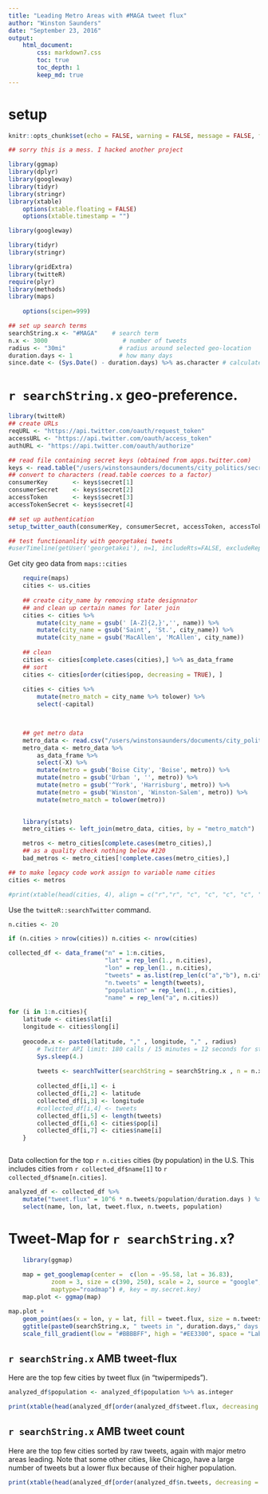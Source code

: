 ```yaml
---
title: "Leading Metro Areas with #MAGA tweet flux"
author: "Winston Saunders"
date: "September 23, 2016"
output: 
    html_document:
        css: markdown7.css
        toc: true
        toc_depth: 1
        keep_md: true
---
```


# setup


```r
knitr::opts_chunk$set(echo = FALSE, warning = FALSE, message = FALSE, fig.align='center', comment = "")
```


```r
## sorry this is a mess. I hacked another project

library(ggmap)
library(dplyr)
library(googleway)
library(tidyr)
library(stringr)
library(xtable)
    options(xtable.floating = FALSE)
    options(xtable.timestamp = "")

library(googleway)

library(tidyr)
library(stringr)

library(gridExtra)
library(twitteR)
require(plyr)
library(methods)
library(maps)
    
    options(scipen=999)
```

```r

## set up search terms
searchString.x <- "#MAGA"    # search term
n.x <- 3000                     # number of tweets
radius <- "30mi"               # radius around selected geo-location
duration.days <- 1             # how many days
since.date <- (Sys.Date() - duration.days) %>% as.character # calculated starting date

```

# `r searchString.x` geo-preference.

```r
library(twitteR)
## create URLs
reqURL <- "https://api.twitter.com/oauth/request_token"
accessURL <- "https://api.twitter.com/oauth/access_token"
authURL <- "https://api.twitter.com/oauth/authorize"

## read file containing secret keys (obtained from apps.twitter.com)
keys <- read.table("/users/winstonsaunders/documents/city_politics/secret_t.key.txt", stringsAsFactors = FALSE, col.names = "secret" )
## convert to characters (read.table coerces to a factor)
consumerKey       <- keys$secret[1] 
consumerSecret    <- keys$secret[2] 
accessToken       <- keys$secret[3] 
accessTokenSecret <- keys$secret[4] 

## set up authentication
setup_twitter_oauth(consumerKey, consumerSecret, accessToken, accessTokenSecret)
```



```r
## test functionanlity with georgetakei tweets
#userTimeline(getUser('georgetakei'), n=1, includeRts=FALSE, excludeReplies=FALSE)[[1]]
```

Get city geo data from `maps::cities`

```r
    require(maps)
    cities <- us.cities
    
    ## create city_name by removing state designnator 
    ## and clean up certain names for later join
    cities <- cities %>% 
        mutate(city_name = gsub(' [A-Z]{2,}','', name)) %>%
        mutate(city_name = gsub('Saint', 'St.', city_name)) %>%
        mutate(city_name = gsub('MacAllen', 'McAllen', city_name)) 
    
    ## clean
    cities <- cities[complete.cases(cities),] %>% as_data_frame
    ## sort
    cities <- cities[order(cities$pop, decreasing = TRUE), ]
    
    cities <- cities %>% 
        mutate(metro_match = city_name %>% tolower) %>% 
        select(-capital) 

    
```

```r
    ## get metro data
    metro_data <- read.csv("/users/winstonsaunders/documents/city_politics/metro_pop_table_2015.csv")
    metro_data <- metro_data %>% 
        as_data_frame %>% 
        select(-X) %>%
        mutate(metro = gsub('Boise City', 'Boise', metro)) %>%
        mutate(metro = gsub('Urban ', '', metro)) %>%
        mutate(metro = gsub('^York', 'Harrisburg', metro)) %>%
        mutate(metro = gsub('Winston', 'Winston-Salem', metro)) %>%
        mutate(metro_match = tolower(metro))
    

```

```r
    
    library(stats)
    metro_cities <- left_join(metro_data, cities, by = "metro_match")

    metros <- metro_cities[complete.cases(metro_cities),]
    ## as a quality check nothing below #120
    bad_metros <- metro_cities[!complete.cases(metro_cities),]
```


```r

## to make legacy code work assign to variable name cities
cities <- metros
```

```r
#print(xtable(head(cities, 4), align = c("r","r", "c", "c", "c", "c", "c", "c")), type="html", include.rownames=FALSE, include.colnames = TRUE)
```

Use the `twitteR::searchTwitter` command. 

```r
n.cities <- 20

if (n.cities > nrow(cities)) n.cities <- nrow(cities)

collected_df <- data_frame("n" = 1:n.cities, 
                           "lat" = rep_len(1., n.cities),
                           "lon" = rep_len(1., n.cities),
                           "tweets" = as.list(rep_len(c("a","b"), n.cities)),
                           "n.tweets" = length(tweets),
                           "population" = rep_len(1., n.cities),
                           "name" = rep_len("a", n.cities))

for (i in 1:n.cities){
    latitude <- cities$lat[i]
    longitude <- cities$long[i]
    
    geocode.x <- paste0(latitude, "," , longitude, "," , radius)
        # Twitter API limit: 180 calls / 15 minutes = 12 seconds for steady state
        Sys.sleep(4.)    
        
        tweets <- searchTwitter(searchString = searchString.x , n = n.x , geocode = geocode.x, since = since.date, retryOnRateLimit=120)
        
        collected_df[i,1] <- i
        collected_df[i,2] <- latitude
        collected_df[i,3] <- longitude
        #collected_df[i,4] <- tweets
        collected_df[i,5] <- length(tweets)
        collected_df[i,6] <- cities$pop[i]
        collected_df[i,7] <- cities$name[i]
    }



```

Data collection for the top `r n.cities` cities (by population) in the U.S. This includes cities from `r collected_df$name[1]` to `r collected_df$name[n.cities]`.

```r

analyzed_df <- collected_df %>% 
    mutate("tweet.flux" = 10^6 * n.tweets/population/duration.days ) %>% 
    select(name, lon, lat, tweet.flux, n.tweets, population)
```

# Tweet-Map for `r searchString.x`?

```r
    library(ggmap)
    
    map = get_googlemap(center =  c(lon = -95.58, lat = 36.83),
            zoom = 3, size = c(390, 250), scale = 2, source = "google",
            maptype="roadmap") #, key = my.secret.key)
    map.plot <- ggmap(map)

```


```r
map.plot +
    geom_point(aes(x = lon, y = lat, fill = tweet.flux, size = n.tweets), data=analyzed_df, pch=21, color = "#33333399") +
    ggtitle(paste0(searchString.x, " tweets in ", duration.days," days since ", since.date, " r = ", radius)) +
    scale_fill_gradient(low = "#BBBBFF", high = "#EE3300", space = "Lab", na.value = "grey50", guide = "colourbar")

```



## `r searchString.x` AMB tweet-flux

Here are the top few cities by tweet flux (in "twipermipeds").

```r
analyzed_df$population <- analyzed_df$population %>% as.integer

print(xtable(head(analyzed_df[order(analyzed_df$tweet.flux, decreasing = TRUE),c(-2,-3)], min(15, nrow(analyzed_df)))), type="html", include.rownames=FALSE, include.colnames = TRUE)
```

## `r searchString.x` AMB tweet count

Here are the top few cities sorted by raw tweets, again with major metro areas leading. Note that some other cities, like Chicago, have a large number of tweets but a lower flux because of their higher population.

```r
print(xtable(head(analyzed_df[order(analyzed_df$n.tweets, decreasing = TRUE),c(-2,-3)], min(15, nrow(analyzed_df)))), type="html", include.rownames=FALSE, include.colnames = TRUE)
```

  
  




